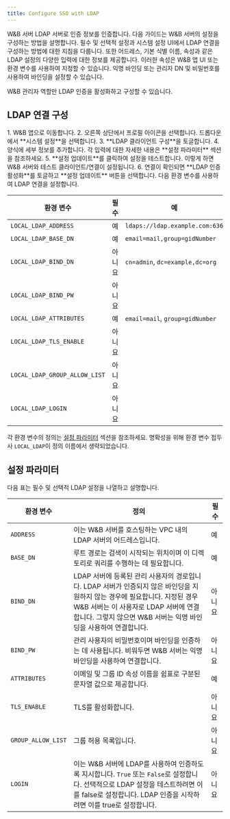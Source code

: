```yaml
---
title: Configure SSO with LDAP
---
```


W&B 서버 LDAP 서버로 인증 정보를 인증합니다. 다음 가이드는 W&B 서버의 설정을 구성하는 방법을 설명합니다. 필수 및 선택적 설정과 시스템 설정 UI에서 LDAP 연결을 구성하는 방법에 대한 지침을 다룹니다. 또한 어드레스, 기본 식별 이름, 속성과 같은 LDAP 설정의 다양한 입력에 대한 정보를 제공합니다. 이러한 속성은 W&B 앱 UI 또는 환경 변수를 사용하여 지정할 수 있습니다. 익명 바인딩 또는 관리자 DN 및 비밀번호를 사용하여 바인딩을 설정할 수 있습니다.

<Note>
W&B 관리자 역할만 LDAP 인증을 활성화하고 구성할 수 있습니다.
</Note>

## LDAP 연결 구성

<Tabs>
<Tab title="W&B App">
1. W&B 앱으로 이동합니다.
2. 오른쪽 상단에서 프로필 아이콘을 선택합니다. 드롭다운에서 **시스템 설정**을 선택합니다.
3. **LDAP 클라이언트 구성**을 토글합니다.
4. 양식에 세부 정보를 추가합니다. 각 입력에 대한 자세한 내용은 **설정 파라미터** 섹션을 참조하세요.
5. **설정 업데이트**를 클릭하여 설정을 테스트합니다. 이렇게 하면 W&B 서버와 테스트 클라이언트/연결이 설정됩니다.
6. 연결이 확인되면 **LDAP 인증 활성화**를 토글하고 **설정 업데이트** 버튼을 선택합니다.
</Tab>
<Tab title="Environment variable">
다음 환경 변수를 사용하여 LDAP 연결을 설정합니다.

| 환경 변수                   | 필수 | 예                               |
| ----------------------------- | -------- | --------------------------------- |
| `LOCAL_LDAP_ADDRESS`          | 예      | `ldaps://ldap.example.com:636`   |
| `LOCAL_LDAP_BASE_DN`          | 예      | `email=mail,group=gidNumber`     |
| `LOCAL_LDAP_BIND_DN`          | 아니요    | `cn=admin`, `dc=example,dc=org`  |
| `LOCAL_LDAP_BIND_PW`          | 아니요    |                                  |
| `LOCAL_LDAP_ATTRIBUTES`       | 예      | `email=mail`, `group=gidNumber`     |
| `LOCAL_LDAP_TLS_ENABLE`       | 아니요    |                                  |
| `LOCAL_LDAP_GROUP_ALLOW_LIST` | 아니요    |                                  |
| `LOCAL_LDAP_LOGIN`            | 아니요    |                                  |

각 환경 변수의 정의는 [설정 파라미터](#configuration-parameters) 섹션을 참조하세요. 명확성을 위해 환경 변수 접두사 `LOCAL_LDAP`이 정의 이름에서 생략되었습니다.
</Tab>
</Tabs>

## 설정 파라미터

다음 표는 필수 및 선택적 LDAP 설정을 나열하고 설명합니다.

| 환경 변수    | 정의                                                    | 필수 |
| -------------------- | ----------------------- | -------- |
| `ADDRESS`            | 이는 W&B 서버를 호스팅하는 VPC 내의 LDAP 서버의 어드레스입니다.                                  | 예      |
| `BASE_DN`            | 루트 경로는 검색이 시작되는 위치이며 이 디렉토리로 쿼리를 수행하는 데 필요합니다.                       | 예      |
| `BIND_DN`            | LDAP 서버에 등록된 관리 사용자의 경로입니다. LDAP 서버가 인증되지 않은 바인딩을 지원하지 않는 경우에 필요합니다. 지정된 경우 W&B 서버는 이 사용자로 LDAP 서버에 연결합니다. 그렇지 않으면 W&B 서버는 익명 바인딩을 사용하여 연결합니다. | 아니요    |
| `BIND_PW`            | 관리 사용자의 비밀번호이며 바인딩을 인증하는 데 사용됩니다. 비워두면 W&B 서버는 익명 바인딩을 사용하여 연결합니다.              | 아니요    |
| `ATTRIBUTES`         | 이메일 및 그룹 ID 속성 이름을 쉼표로 구분된 문자열 값으로 제공합니다.                            | 예      |
| `TLS_ENABLE`         | TLS를 활성화합니다.                                             | 아니요    |
| `GROUP_ALLOW_LIST`   | 그룹 허용 목록입니다.                                              | 아니요    |
| `LOGIN`              | 이는 W&B 서버에 LDAP를 사용하여 인증하도록 지시합니다. `True` 또는 `False`로 설정합니다. 선택적으로 LDAP 설정을 테스트하려면 이를 false로 설정합니다. LDAP 인증을 시작하려면 이를 true로 설정합니다. | 아니요    |
